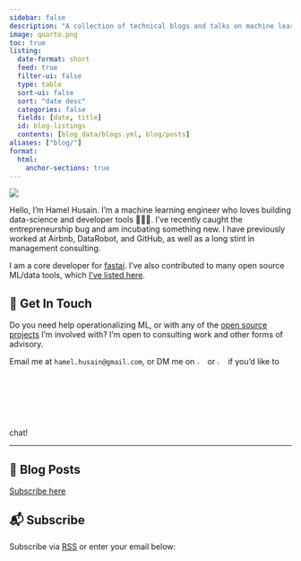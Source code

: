 ```yaml
---
sidebar: false
description: "A collection of technical blogs and talks on machine learning and data science."
image: quarto.png
toc: true
listing:
  date-format: short
  feed: true
  filter-ui: false
  type: table
  sort-ui: false
  sort: "date desc"
  categories: false
  fields: [date, title]
  id: blog-listings
  contents: [blog_data/blogs.yml, blog/posts]
aliases: ["blog/"]
format:
  html:
    anchor-sections: true
---
```


::: {layout="[21,79]" .profile-header}

![](hamel_transparent.png){.profile-pic}

Hello, I'm Hamel Husain. I'm a machine learning engineer who loves building data-science and developer tools 👷🏼‍♂️.  I've recently caught the entrepreneurship bug and am incubating something new.  I have previously worked at Airbnb, DataRobot, and GitHub, as well as a long stint in management consulting.

:::

I am a core developer for [fastai](https://www.fast.ai/). I've also contributed to many open source ML/data tools, which [I've listed here](oss/opensource.qmd).

## 💼 Get In Touch

Do you need help operationalizing ML, or with any of the [open source projects](oss/opensource.qmd) I'm involved with?  I'm open to consulting work and other forms of advisory. 

Email me at `hamel.husain@gmail.com`, or DM me on [![](icon-linkedin.png){width="3%"}](https://www.linkedin.com/in/hamelhusain/) or [![](icons-twitter.png){width="3%"}](https://twitter.com/HamelHusain) if you'd like to chat!

---

## 📮 Blog Posts

[Subscribe here](#subscribe)

::: {#blog-listings}
:::

## 📬 Subscribe

Subscribe via [<i class="bi bi-rss"></i> RSS](index.xml) or enter your email below:

<script async data-uid="f405c5ca98" src="https://hamel.ck.page/f405c5ca98/index.js"></script>
